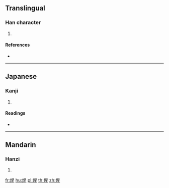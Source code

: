==Translingual==

===Han character===
{{Han char|rn=86|rad=火|as=09|sn=13|four=96815|canj=FAHM|ids=⿰火星}}

# {{defn|Han|sort=火09}}

====References====
* {{Han ref|kx=0676.060|dkj=19180|dj=1087.110|hdz=32217.040|uh=714B|ud=29003|bh=DE7A|bd=56954}}

----

==Japanese==

===Kanji===
{{ja-kanji|grade=|rs=火09}}

# {{defn|lang=ja|sort=火09}}

====Readings====
* {{ja-readings|on=[[せい]] (sei), [[しょう]] (shō)|kun=[[あつい]] (atsui)}}

----

==Mandarin==

===Hanzi===
{{cmn-hanzi|pin=[[xīng]] ([[xing1]])|wg=hsing<sup>1</sup>}}

# {{defn|lang=cmn|sort=火09}}

[[fr:煋]]
[[hu:煋]]
[[pl:煋]]
[[th:煋]]
[[zh:煋]]